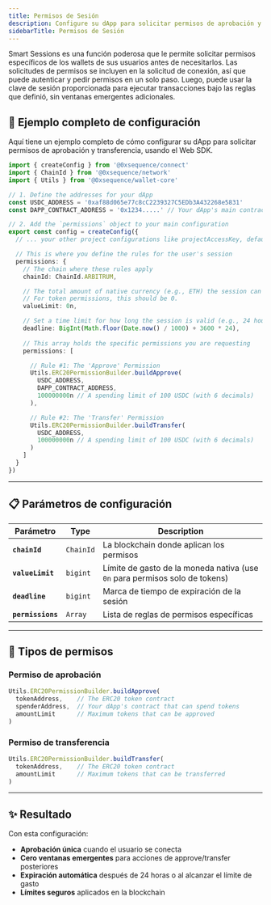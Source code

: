 ```yaml
---
title: Permisos de Sesión
description: Configure su dApp para solicitar permisos de aprobación y transferencia, eliminando ventanas emergentes de wallet repetidas para sus usuarios.
sidebarTitle: Permisos de Sesión
---
```


Smart Sessions es una función poderosa que le permite solicitar permisos específicos de los wallets de sus usuarios antes de necesitarlos. Las solicitudes de permisos se incluyen en la solicitud de conexión, así que puede autenticar y pedir permisos en un solo paso. Luego, puede usar la clave de sesión proporcionada para ejecutar transacciones bajo las reglas que definió, sin ventanas emergentes adicionales.

## 🔧 Ejemplo completo de configuración
Aquí tiene un ejemplo completo de cómo configurar su dApp para solicitar permisos de aprobación y transferencia, usando el Web SDK.

```typescript
import { createConfig } from '@0xsequence/connect'
import { ChainId } from '@0xsequence/network'
import { Utils } from '@0xsequence/wallet-core'

// 1. Define the addresses for your dApp
const USDC_ADDRESS = '0xaf88d065e77c8cC2239327C5EDb3A432268e5831'
const DAPP_CONTRACT_ADDRESS = '0x1234.....' // Your dApp's main contract

// 2. Add the `permissions` object to your main configuration
export const config = createConfig({
  // ... your other project configurations like projectAccessKey, defaultTheme, etc.

  // This is where you define the rules for the user's session
  permissions: { 
    // The chain where these rules apply
    chainId: ChainId.ARBITRUM,

    // The total amount of native currency (e.g., ETH) the session can spend.
    // For token permissions, this should be 0.
    valueLimit: 0n,

    // Set a time limit for how long the session is valid (e.g., 24 hours)
    deadline: BigInt(Math.floor(Date.now() / 1000) + 3600 * 24),
    
    // This array holds the specific permissions you are requesting
    permissions: [

      // Rule #1: The 'Approve' Permission
      Utils.ERC20PermissionBuilder.buildApprove(
        USDC_ADDRESS,
        DAPP_CONTRACT_ADDRESS,
        100000000n // A spending limit of 100 USDC (with 6 decimals)
      ),

      // Rule #2: The 'Transfer' Permission
      Utils.ERC20PermissionBuilder.buildTransfer(
        USDC_ADDRESS,
        100000000n // A spending limit of 100 USDC (with 6 decimals)
      )
    ]
  }
})
```

---

## 📋 Parámetros de configuración

| Parámetro         | Type      | Description                                                                 |
| ----------------- | --------- | --------------------------------------------------------------------------- |
| **`chainId`**     | `ChainId` | La blockchain donde aplican los permisos                                    |
| **`valueLimit`**  | `bigint`  | Límite de gasto de la moneda nativa (use `0n` para permisos solo de tokens) |
| **`deadline`**    | `bigint`  | Marca de tiempo de expiración de la sesión                                  |
| **`permissions`** | `Array`   | Lista de reglas de permisos específicas                                     |

---

## 🎯 Tipos de permisos

### Permiso de aprobación

```typescript
Utils.ERC20PermissionBuilder.buildApprove(
  tokenAddress,    // The ERC20 token contract
  spenderAddress,  // Your dApp's contract that can spend tokens
  amountLimit      // Maximum tokens that can be approved
)
```

### Permiso de transferencia

```typescript
Utils.ERC20PermissionBuilder.buildTransfer(
  tokenAddress,    // The ERC20 token contract
  amountLimit      // Maximum tokens that can be transferred
)
```

---

## ✨ Resultado
Con esta configuración:
- **Aprobación única** cuando el usuario se conecta
- **Cero ventanas emergentes** para acciones de approve/transfer posteriores
- **Expiración automática** después de 24 horas o al alcanzar el límite de gasto
- **Límites seguros** aplicados en la blockchain